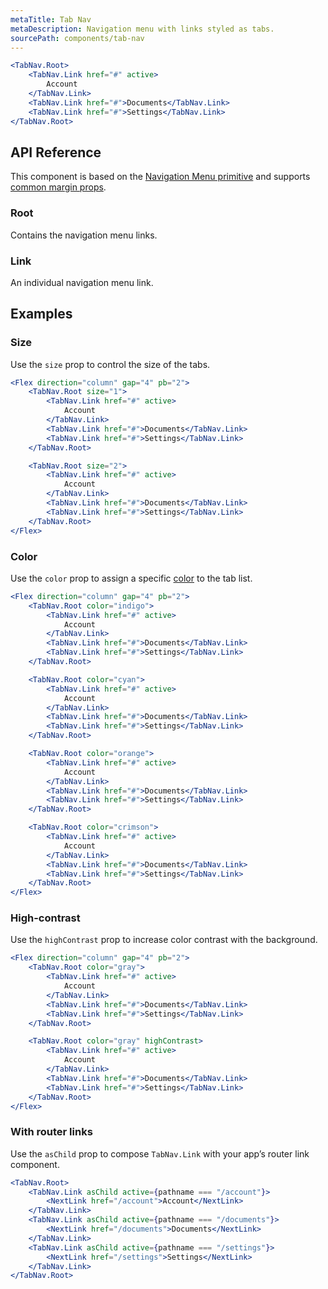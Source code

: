```yaml
---
metaTitle: Tab Nav
metaDescription: Navigation menu with links styled as tabs.
sourcePath: components/tab-nav
---
```


```jsx live=true
<TabNav.Root>
	<TabNav.Link href="#" active>
		Account
	</TabNav.Link>
	<TabNav.Link href="#">Documents</TabNav.Link>
	<TabNav.Link href="#">Settings</TabNav.Link>
</TabNav.Root>
```

## API Reference

This component is based on the [Navigation Menu primitive](/products/docs/components/navigation-menu) and supports [common margin props](/research/docs/overview/layout#margin-props).

### Root

Contains the navigation menu links.

<ThemesPropsTable defs="tabNavRootPropDefs" />

### Link

An individual navigation menu link.

<ThemesPropsTable defs="tabNavLinkPropDefs" />

## Examples

### Size

Use the `size` prop to control the size of the tabs.

```jsx live=true line="2,10"
<Flex direction="column" gap="4" pb="2">
	<TabNav.Root size="1">
		<TabNav.Link href="#" active>
			Account
		</TabNav.Link>
		<TabNav.Link href="#">Documents</TabNav.Link>
		<TabNav.Link href="#">Settings</TabNav.Link>
	</TabNav.Root>

	<TabNav.Root size="2">
		<TabNav.Link href="#" active>
			Account
		</TabNav.Link>
		<TabNav.Link href="#">Documents</TabNav.Link>
		<TabNav.Link href="#">Settings</TabNav.Link>
	</TabNav.Root>
</Flex>
```

### Color

Use the `color` prop to assign a specific [color](/research/docs/theme/color) to the tab list.

```jsx live=true line="2,10,18,26"
<Flex direction="column" gap="4" pb="2">
	<TabNav.Root color="indigo">
		<TabNav.Link href="#" active>
			Account
		</TabNav.Link>
		<TabNav.Link href="#">Documents</TabNav.Link>
		<TabNav.Link href="#">Settings</TabNav.Link>
	</TabNav.Root>

	<TabNav.Root color="cyan">
		<TabNav.Link href="#" active>
			Account
		</TabNav.Link>
		<TabNav.Link href="#">Documents</TabNav.Link>
		<TabNav.Link href="#">Settings</TabNav.Link>
	</TabNav.Root>

	<TabNav.Root color="orange">
		<TabNav.Link href="#" active>
			Account
		</TabNav.Link>
		<TabNav.Link href="#">Documents</TabNav.Link>
		<TabNav.Link href="#">Settings</TabNav.Link>
	</TabNav.Root>

	<TabNav.Root color="crimson">
		<TabNav.Link href="#" active>
			Account
		</TabNav.Link>
		<TabNav.Link href="#">Documents</TabNav.Link>
		<TabNav.Link href="#">Settings</TabNav.Link>
	</TabNav.Root>
</Flex>
```

### High-contrast

Use the `highContrast` prop to increase color contrast with the background.

```jsx live=true line="10"
<Flex direction="column" gap="4" pb="2">
	<TabNav.Root color="gray">
		<TabNav.Link href="#" active>
			Account
		</TabNav.Link>
		<TabNav.Link href="#">Documents</TabNav.Link>
		<TabNav.Link href="#">Settings</TabNav.Link>
	</TabNav.Root>

	<TabNav.Root color="gray" highContrast>
		<TabNav.Link href="#" active>
			Account
		</TabNav.Link>
		<TabNav.Link href="#">Documents</TabNav.Link>
		<TabNav.Link href="#">Settings</TabNav.Link>
	</TabNav.Root>
</Flex>
```

### With router links

Use the `asChild` prop to compose `TabNav.Link` with your app’s router link component.

```jsx
<TabNav.Root>
	<TabNav.Link asChild active={pathname === "/account"}>
		<NextLink href="/account">Account</NextLink>
	</TabNav.Link>
	<TabNav.Link asChild active={pathname === "/documents"}>
		<NextLink href="/documents">Documents</NextLink>
	</TabNav.Link>
	<TabNav.Link asChild active={pathname === "/settings"}>
		<NextLink href="/settings">Settings</NextLink>
	</TabNav.Link>
</TabNav.Root>
```
